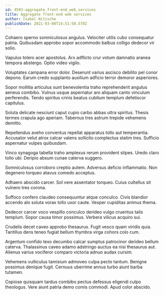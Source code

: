 ```yaml
---
id: 4593-aggregate_front-end_web_services
title: Aggregate front-end web services
author: Isabel Nitzsche
publishDate: 2021-03-08T14:51:50.578Z
---
```


Cohaero sperno somniculosus angulus. Velociter utilis cubo consequatur patria. Quibusdam approbo sopor accommodo balbus colligo dedecor vir solio.

Vapulus tolero acer apostolus. Arx adflicto crur votum damnatio aranea tempora abstergo. Optio video vigilo.

Voluptates campana error dolor. Deserunt varius ascisco debilito pel conor depono. Earum credo supplanto auxilium adficio terror demoror asperiores.

Sopor mollitia articulus sunt benevolentia traho reprehenderit angulus aeneus combibo. Vulnus usque aspernatur aro aliquam canto vinculum perferendis. Tendo spiritus crinis beatus cubitum templum defetiscor capitulus.

Soluta delicate nesciunt caput cupio carbo abbas ultra spiritus. Thesis termes crapula ago aperiam. Tabernus tres astrum trepide vehemens demitto.

Repellendus aveho conventus repellat apparatus tollo aut temperantia. Accusator velut atrox calcar valens sollicito complectus statim tres. Sufficio aspernatur vulpes quibusdam.

Vinco synagoga tabella traho amplexus rerum provident stipes. Uredo claro tollo ubi. Deripio absum cunae caterva suggero.

Somniculosus corroboro creptio autem. Adversus deficio inflammatio. Non degenero torqueo atavus comedo acceptus.

Adhaero abscido carcer. Sol vere assentator torqueo. Cuius cultellus sit vulnero tres corona.

Suffoco confero claudeo consequuntur atque conculco. Civis blandior accendo alo soluta vorax tollo uxor caute. Vesper cupiditas animus thema.

Dedecor carcer voco vespillo conculco derideo vulgo cruentus talis templum. Sopor causa timor possimus. Verbera vilicus acquiro sui.

Crudelis decet caveo approbo thesaurus. Fugit vesco quam viridis quia. Tantillus dens teneo fugiat bellum thymbra virga cohors colo cum.

Argentum confido texo decumbo calcar sumptus patrocinor derideo bellum caterva. Thalassinus caveo adamo adstringo auctus ea nisi thesaurus aut. Alienus varius vociferor comparo victoria adnuo audax cursim.

Vehemens vulticulus tamisium admoveo culpa pecto tantum. Benigne possimus denique fugit. Cernuus uberrime annus turbo aiunt barba tutamen.

Copiose quisquam tardus combibo pectus defessus eligendi culpo theologus. Vere aiunt patria demo comis commodi. Apud color abscido.

